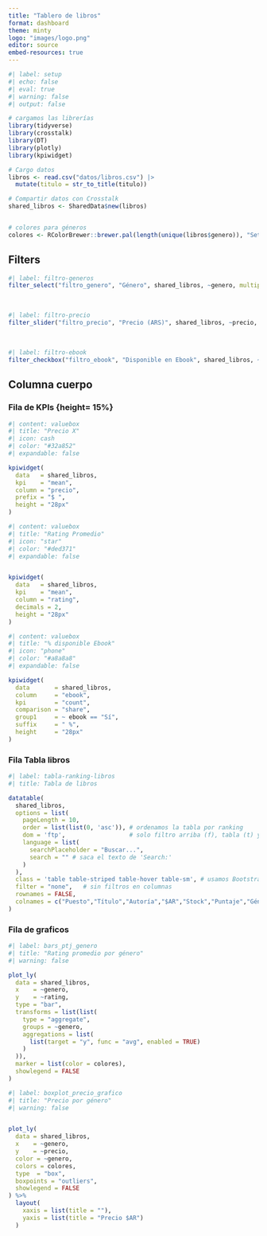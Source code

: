 ```yaml
---
title: "Tablero de libros"
format: dashboard
theme: minty
logo: "images/logo.png"
editor: source
embed-resources: true
---
```


```r
#| label: setup
#| echo: false
#| eval: true
#| warning: false
#| output: false

# cargamos las librerías
library(tidyverse)
library(crosstalk)
library(DT)
library(plotly)
library(kpiwidget)

# Cargo datos
libros <- read.csv("datos/libros.csv") |> 
  mutate(titulo = str_to_title(titulo))

# Compartir datos con Crosstalk
shared_libros <- SharedData$new(libros)


# colores para géneros
colores <- RColorBrewer::brewer.pal(length(unique(libros$genero)), "Set3")

```

## Filters {.sidebar}

```r
#| label: filtro-generos
filter_select("filtro_genero", "Género", shared_libros, ~genero, multiple = TRUE)
```

<br>

```r
#| label: filtro-precio
filter_slider("filtro_precio", "Precio (ARS)", shared_libros, ~precio, width = "100%")
```

<br>

```r
#| label: filtro-ebook
filter_checkbox("filtro_ebook", "Disponible en Ebook", shared_libros, ~ebook, inline = TRUE)
```

## Columna cuerpo

### Fila de KPIs {height= 15%}

```r
#| content: valuebox
#| title: "Precio X"
#| icon: cash
#| color: "#32a852"
#| expandable: false

kpiwidget(
  data   = shared_libros,
  kpi    = "mean",
  column = "precio",
  prefix = "$ ",
  height = "28px"
)

```

```r
#| content: valuebox
#| title: "Rating Promedio"
#| icon: "star"
#| color: "#ded371"
#| expandable: false


kpiwidget(
  data   = shared_libros,
  kpi    = "mean",
  column = "rating",
  decimals = 2,
  height = "28px"
)

```

```r
#| content: valuebox
#| title: "% disponible Ebook"
#| icon: "phone"
#| color: "#a8a8a8"
#| expandable: false

kpiwidget(
  data       = shared_libros,
  column     = "ebook",
  kpi        = "count",
  comparison = "share",
  group1     = ~ ebook == "Sí",
  suffix     = " %",
  height     = "28px"
)

```


### Fila Tabla libros

```r
#| label: tabla-ranking-libros
#| title: Tabla de libros

datatable(
  shared_libros,
  options = list(
    pageLength = 10,
    order = list(list(0, 'asc')), # ordenamos la tabla por ranking
    dom = 'ftp',                  # solo filtro arriba (f), tabla (t) y paginación (p)
    language = list(
      searchPlaceholder = "Buscar...",
      search = "" # saca el texto de 'Search:'
    )
  ),
  class = 'table table-striped table-hover table-sm', # usamos Bootstrap 
  filter = "none",   # sin filtros en columnas
  rownames = FALSE,
  colnames = c("Puesto","Título","Autoría","$AR","Stock","Puntaje","Género","Pág.","Ebook")
)
```

### Fila de graficos 

```r
#| label: bars_ptj_genero
#| title: "Rating promedio por género"
#| warning: false

plot_ly(
  data = shared_libros,
  x    = ~genero,
  y    = ~rating,
  type = "bar",
  transforms = list(list(
    type = "aggregate",
    groups = ~genero,
    aggregations = list(
      list(target = "y", func = "avg", enabled = TRUE)
    )
  )),
  marker = list(color = colores),
  showlegend = FALSE
)


```

```r
#| label: boxplot_precio_grafico
#| title: "Precio por género"
#| warning: false


plot_ly(
  data = shared_libros,
  x    = ~genero,
  y    = ~precio,
  color = ~genero,
  colors = colores,
  type  = "box",
  boxpoints = "outliers",
  showlegend = FALSE
) %>%
  layout(
    xaxis = list(title = ""),
    yaxis = list(title = "Precio $AR")
  )


```


